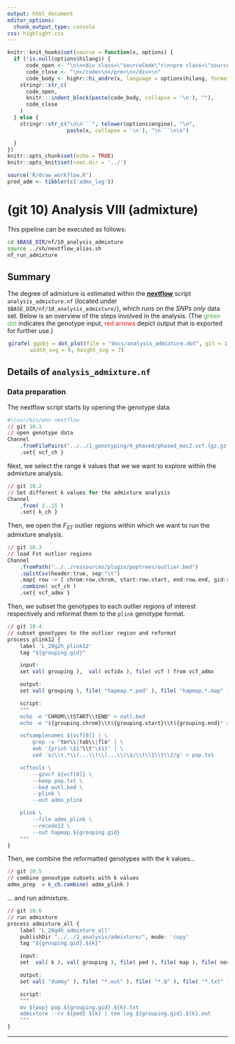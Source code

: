 ```yaml
---
output: html_document
editor_options:
  chunk_output_type: console
css: highlight.css
---
```


```r
knitr::knit_hooks$set(source = function(x, options) {
  if (!is.null(options$hilang)) {
      code_open <- "\n\n<div class=\"sourceCode\">\n<pre class=\"sourceCode\">\n<code class=\"sourceCode\">"
      code_close <- "\n</code>\n</pre>\n</div>\n"
      code_body <- highr::hi_andre(x, language = options$hilang, format = "html")
    stringr::str_c(
      code_open,
      knitr:::indent_block(paste(code_body, collapse = '\n'), ""),
      code_close
    )
  } else {
    stringr::str_c("\n\n```", tolower(options$engine), "\n",
                   paste(x, collapse = '\n'), "\n```\n\n")

  }
})
knitr::opts_chunk$set(echo = TRUE)
knitr::opts_knit$set(root.dir = '../')
```


```r
source('R/draw_workflow.R')
prod_adm <- tibbler(c('admx_log'))
```

# (git 10) Analysis VIII (admixture)

This pipeline can be executed as follows:

```sh
cd $BASE_DIR/nf/10_analysis_admixture
source ../sh/nextflow_alias.sh
nf_run_admixture
```

## Summary

The degree of admixture is estimated within the [**nextflow**](https://www.nextflow.io/) script `analysis_admixture.nf` (located under `$BASE_DIR/nf/10_analysis_admixture/`), which runs on the _SNPs only_ data set.
Below is an overview of the steps involved in the analysis.
(The <span style="color:#4DAF4A">green dot</span> indicates the genotype input, <span style="color:#E41A1C">red arrows</span> depict output that is exported for further use.)

<div style="max-width:500px; margin:auto;">
```r
girafe( ggobj = dot_plot(file = "docs/analysis_admixture.dot", git = 10, point_types = prod_adm),
       width_svg = 9, height_svg = 7)
```
</div>

## Details of `analysis_admixture.nf`

### Data preparation

The nextflow script starts by opening the genotype data.

<div class="kclass">
```r
#!/usr/bin/env nextflow
// git 10.1
// open genotype data
Channel
	.fromFilePairs("../../1_genotyping/4_phased/phased_mac2.vcf.{gz,gz.tbi}")
	.set{ vcf_ch }
```

Next, we select the range *k* values that we we want to explore within the admixture analysis.

```r
// git 10.2
// Set different k values for the admixture analysis
Channel
	.from( 2..15 )
	.set{ k_ch }
```

Then, we open the $F_{ST}$ outlier regions within which we want to run the admixture analysis.

```r
// git 10.3
// load Fst outlier regions
Channel
	.fromPath("../../ressources/plugin/poptrees/outlier.bed")
	.splitCsv(header:true, sep:"\t")
	.map{ row -> [ chrom:row.chrom, start:row.start, end:row.end, gid:row.gid ] }
	.combine( vcf_ch )
	.set{ vcf_admx }
```

Then, we subset the genotypes to each outlier regions of interest respectively and reformat them to the `plink` genotype format.

```r
// git 10.4
// subset genotypes to the outlier region and reformat
process plink12 {
	label 'L_20g2h_plink12'
	tag "${grouping.gid}"

	input:
	set val( grouping ),  val( vcfidx ), file( vcf ) from vcf_admx

	output:
	set val( grouping ), file( "hapmap.*.ped" ), file( "hapmap.*.map" ), file( "hapmap.*.nosex" ), file( "pop.txt" ) into admx_plink

	script:
	"""
	echo -e "CHROM\\tSTART\\tEND" > outl.bed
	echo -e "${grouping.chrom}\\t${grouping.start}\\t${grouping.end}" >> outl.bed

	vcfsamplenames ${vcf[0]} | \
		grep -v "tor\\|tab\\|flo" | \
		awk '{print \$1"\\t"\$1}' | \
		sed 's/\\t.*\\(...\\)\\(...\\)\$/\\t\\1\\t\\2/g' > pop.txt

	vcftools \
		--gzvcf ${vcf[0]} \
		--keep pop.txt \
		--bed outl.bed \
		--plink \
		--out admx_plink

	plink \
		--file admx_plink \
		--recode12 \
		--out hapmap.${grouping.gid}
	"""
}
```

Then, we combine the reformatted genotypes with the *k* values...

```r
// git 10.5
// combine genoutype subsets with k values
admx_prep  = k_ch.combine( admx_plink )
```

... and run admixture.

```r
// git 10.6
// run admixture
process admixture_all {
	label 'L_20g4h_admixture_all'
	publishDir "../../2_analysis/admixture/", mode: 'copy'
	tag "${grouping.gid}.${k}"

	input:
	set  val( k ), val( grouping ), file( ped ), file( map ), file( nosex ), file( pop ) from admx_prep

	output:
	set val( "dummy" ), file( "*.out" ), file( "*.Q" ), file( "*.txt" ) into admx_log

	script:
	"""
	mv ${pop} pop.${grouping.gid}.${k}.txt
	admixture --cv ${ped} ${k} | tee log.${grouping.gid}.${k}.out
	"""
}
```
</div>

---

